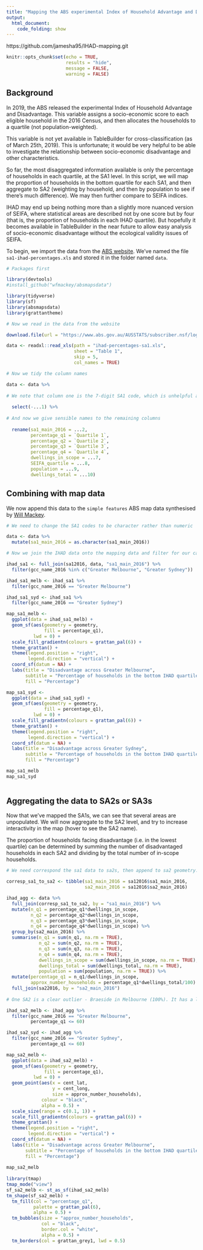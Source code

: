 ```yaml
---
title: "Mapping the ABS experimental Index of Household Advantage and Disadvantage (IHAD)"
output: 
  html_document:
    code_folding: show
---
```

https://github.com/jamesha95/IHAD-mapping.git
```r
knitr::opts_chunk$set(echo = TRUE,
                      results = "hide", 
                      message = FALSE,
                      warning = FALSE)
```

## Background

In 2019, the ABS released the experimental Index of Household Advantage and Disadvantage. This variable assigns a socio-economic score to each eligible household in the 2016 Census, and then allocates the households to a quartile (not population-weighted). 

This variable is not yet available in TableBuilder for cross-classification (as of March 25th, 2019). This is unfortunate; it would be very helpful to be able to investigate the relationship between socio-economic disadvantage and other characteristics. 

So far, the most disaggregated information available is only the percentage of households in each quartile, at the SA1 level. In this script, we will map the proportion of households in the bottom quartile for each SA1, and then aggregate to SA2 (weighting by household, and then by population to see if there's much difference). We may then further compare to SEIFA indices. 

IHAD may end up being nothing more than a slightly more nuanced version of SEIFA, where statistical areas are described not by one score but by four (that is, the proportion of households in each IHAD quartile). But hopefully it becomes available in TableBuilder in the near future to allow easy analysis of socio-economic disadvantage without the ecological validity issues of SEIFA.

To begin, we import the data from the [ABS website](https://www.abs.gov.au/AUSSTATS/abs@.nsf/DetailsPage/4198.02016?OpenDocument). We've named the file `sa1-ihad-percentages.xls` and stored it in the folder named `data`.

```r

# Packages first

library(devtools)
#install_github("wfmackey/absmapsdata")

library(tidyverse)
library(sf)
library(absmapsdata)
library(grattantheme)

# Now we read in the data from the website

download.file(url = "https://www.abs.gov.au/AUSSTATS/subscriber.nsf/log?openagent&statistical%20area%20level%201,%20percentage%20of%20households,%20ihad%202016.xls&4198.0&Data%20Cubes&DE8CAFA6829E80E6CA2583AD00106126&0&2016&26.02.2019&Latest",destfile = "ihad-percentages-sa1.xls")

data <- readxl::read_xls(path = "ihad-percentages-sa1.xls", 
                         sheet = "Table 1", 
                         skip = 5, 
                         col_names = TRUE)

# Now we tidy the column names 

data <- data %>%
  
# We note that column one is the 7-digit SA1 code, which is unhelpful and will be removed
  
  select(-...1) %>%
  
# And now we give sensible names to the remaining columns
  
  rename(sa1_main_2016 = ...2,
         percentage_q1 = `Quartile 1`,
         percentage_q2 = `Quartile 2`,
         percentage_q3 = `Quartile 3`,
         percentage_q4 = `Quartile 4`,
         dwellings_in_scope = ...7,
         SEIFA_quartile = ...8,
         population = ...9, 
         dwellings_total = ...10)

```

## Combining with map data

We now append this data to the `simple features` ABS map data synthesised by [Will Mackey](https://github.com/wfmackey/absmapsdata). 

```r

# We need to change the SA1 codes to be character rather than numeric

data <- data %>% 
  mutate(sa1_main_2016 = as.character(sa1_main_2016))

# Now we join the IHAD data onto the mapping data and filter for our capital cities of interest

ihad_sa1 <- full_join(sa12016, data, "sa1_main_2016") %>% 
  filter(gcc_name_2016 %in% c("Greater Melbourne", "Greater Sydney"))

ihad_sa1_melb <- ihad_sa1 %>% 
  filter(gcc_name_2016 == "Greater Melbourne")

ihad_sa1_syd <- ihad_sa1 %>% 
  filter(gcc_name_2016 == "Greater Sydney")

map_sa1_melb <- 
  ggplot(data = ihad_sa1_melb) +
  geom_sf(aes(geometry = geometry,
              fill = percentage_q1),
          lwd = 0) +
  scale_fill_gradientn(colours = grattan_pal(6)) +
  theme_grattan() +
  theme(legend.position = "right",
        legend.direction = "vertical") +
  coord_sf(datum = NA) +
  labs(title = "Disadvantage across Greater Melbourne", 
       subtitle = "Percentage of households in the bottom IHAD quartile",
       fill = "Percentage")

map_sa1_syd <- 
  ggplot(data = ihad_sa1_syd) +
  geom_sf(aes(geometry = geometry,
              fill = percentage_q1),
          lwd = 0) +
  scale_fill_gradientn(colours = grattan_pal(6)) +
  theme_grattan() +
  theme(legend.position = "right",
        legend.direction = "vertical") +
  coord_sf(datum = NA) +
  labs(title = "Disadvantage across Greater Sydney", 
       subtitle = "Percentage of households in the bottom IHAD quartile",
       fill = "Percentage")  

map_sa1_melb
map_sa1_syd
  


```

## Aggregating the data to SA2s or SA3s

Now that we've mapped the SA1s, we can see that several areas are unpopulated. We will now aggregate to the SA2 level, and try to increase interactivity in the map (hover to see the SA2 name). 

The proportion of households facing disadvantage (i.e. in the lowest quartile) can be determined by summing the number of disadvantaged households in each SA2 and dividing by the total number of in-scope households.

```r

# We need correspond the sa1 data to sa2s, then append to sa2 geometry.

corresp_sa1_to_sa2 <- tibble(sa1_main_2016 = sa12016$sa1_main_2016, 
                             sa2_main_2016 = sa12016$sa2_main_2016)

ihad_agg <- data %>% 
  full_join(corresp_sa1_to_sa2, by = "sa1_main_2016") %>% 
  mutate(n_q1 = percentage_q1*dwellings_in_scope,
         n_q2 = percentage_q2*dwellings_in_scope,
         n_q3 = percentage_q3*dwellings_in_scope,
         n_q4 = percentage_q4*dwellings_in_scope) %>% 
  group_by(sa2_main_2016) %>%
  summarise(n_q1 = sum(n_q1, na.rm = TRUE),
            n_q2 = sum(n_q2, na.rm = TRUE),
            n_q3 = sum(n_q3, na.rm = TRUE),
            n_q4 = sum(n_q4, na.rm = TRUE),
            dwellings_in_scope = sum(dwellings_in_scope, na.rm = TRUE),
            dwellings_total = sum(dwellings_total, na.rm = TRUE),
            population = sum(population, na.rm = TRUE)) %>% 
  mutate(percentage_q1 = n_q1/dwellings_in_scope,
         approx_number_households = percentage_q1*dwellings_total/100) %>% 
  full_join(sa22016, by = "sa2_main_2016")
  
# One SA2 is a clear outlier - Braeside in Melbourne (100%). It has a low sample size, about 11 households. We exclude those SA2s with more than 60% of households in the bottom quartile.

ihad_sa2_melb <- ihad_agg %>% 
  filter(gcc_name_2016 == "Greater Melbourne",
         percentage_q1 <= 60)

ihad_sa2_syd <- ihad_agg %>% 
  filter(gcc_name_2016 == "Greater Sydney",
         percentage_q1 <= 60)

map_sa2_melb <- 
  ggplot(data = ihad_sa2_melb) +
  geom_sf(aes(geometry = geometry,
              fill = percentage_q1),
          lwd = 0) +
  geom_point(aes(x = cent_lat,
                 y = cent_long,
                 size = approx_number_households),
             colour = "black",
             alpha = 0.5) +
  scale_size(range = c(0.1, 1)) +
  scale_fill_gradientn(colours = grattan_pal(6)) +
  theme_grattan() +
  theme(legend.position = "right",
        legend.direction = "vertical") +
  coord_sf(datum = NA) +
  labs(title = "Disadvantage across Greater Melbourne", 
       subtitle = "Percentage of households in the bottom IHAD quartile",
       fill = "Percentage")
  
map_sa2_melb
 
library(tmap)
tmap_mode("view")
sf_sa2_melb <- st_as_sf(ihad_sa2_melb)
tm_shape(sf_sa2_melb) + 
  tm_fill(col = "percentage_q1", 
          palette = grattan_pal(6),
          alpha = 0.5) +
  tm_bubbles(size = "approx_number_households", 
             col = "black", 
             border.col = "white", 
             alpha = 0.5) +
  tm_borders(col = grattan_grey1, lwd = 0.5)
 
  
```

